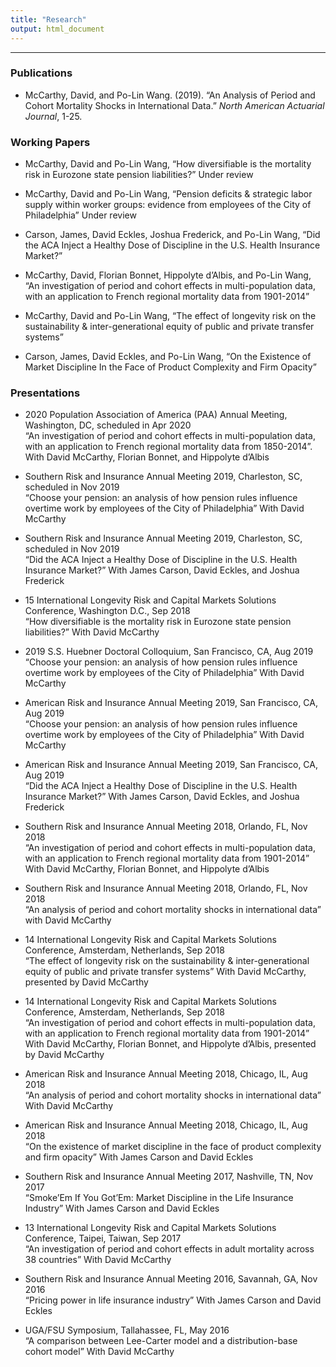 ```yaml
---
title: "Research"
output: html_document
---
```

**************

### Publications

- McCarthy, David, and Po-Lin Wang. (2019). "An Analysis of Period and Cohort Mortality Shocks in International Data." _North American Actuarial Journal_, 1-25.

### Working Papers

- McCarthy, David and Po-Lin Wang, "How diversifiable is the mortality risk in Eurozone state pension liabilities?" Under review

- McCarthy, David and Po-Lin Wang, "Pension deficits \& strategic labor supply within worker groups: evidence from employees of the City of Philadelphia" Under review

- Carson, James, David Eckles, Joshua Frederick, and Po-Lin Wang, "Did the ACA Inject a Healthy Dose of Discipline in the U.S. Health Insurance Market?"


- McCarthy, David, Florian Bonnet, Hippolyte d'Albis, and Po-Lin Wang, "An investigation of period and cohort effects in multi-population data, with an application to French regional mortality data from 1901-2014"

- McCarthy, David and Po-Lin Wang, "The effect of longevity risk on the sustainability \& inter-generational equity of public and private transfer systems"

- Carson, James, David Eckles, and Po-Lin Wang, "On the Existence of Market Discipline In the Face of Product Complexity and Firm Opacity"



### Presentations

- 2020 Population Association of America (PAA) Annual Meeting, Washington, DC, scheduled in Apr 2020\
    "An investigation of period and cohort effects in multi-population data, with an application to French regional mortality data from 1850-2014". With David McCarthy, Florian Bonnet, and Hippolyte d'Albis

- Southern Risk and Insurance Annual Meeting 2019, Charleston, SC, scheduled in Nov 2019\
    "Choose your pension: an analysis of how pension rules influence overtime work by employees of the City of Philadelphia" With David McCarthy

- Southern Risk and Insurance Annual Meeting 2019, Charleston, SC, scheduled in Nov 2019\
    "Did the ACA Inject a Healthy Dose of Discipline in the U.S. Health Insurance Market?" With James Carson, David Eckles, and Joshua Frederick
    
- 15 International Longevity Risk and Capital Markets Solutions Conference, Washington D.C., Sep 2018\
    "How diversifiable is the mortality risk in Eurozone state pension liabilities?" With David McCarthy

- 2019 S.S. Huebner Doctoral Colloquium, San Francisco, CA, Aug 2019\
    "Choose your pension: an analysis of how pension rules influence overtime work by employees of the City of Philadelphia" With David McCarthy

- American Risk and Insurance Annual Meeting 2019, San Francisco, CA, Aug 2019\
    "Choose your pension: an analysis of how pension rules influence overtime work by employees of the City of Philadelphia" With David McCarthy

- American Risk and Insurance Annual Meeting 2019, San Francisco, CA, Aug 2019\
    "Did the ACA Inject a Healthy Dose of Discipline in the U.S. Health Insurance Market?" With James Carson, David Eckles, and Joshua Frederick
    
- Southern Risk and Insurance Annual Meeting 2018, Orlando, FL, Nov 2018\
    "An investigation of period and cohort effects in multi-population data, with an application to French regional mortality data from 1901-2014" With David McCarthy, Florian Bonnet, and Hippolyte d'Albis

- Southern Risk and Insurance Annual Meeting 2018, Orlando, FL, Nov 2018\
    "An analysis of period and cohort mortality shocks in international data" with David McCarthy

- 14 International Longevity Risk and Capital Markets Solutions Conference, Amsterdam, Netherlands, Sep 2018\
    "The effect of longevity risk on the sustainability \& inter-generational equity of public and private transfer systems" With David McCarthy, presented by David McCarthy

- 14 International Longevity Risk and Capital Markets Solutions Conference, Amsterdam, Netherlands, Sep 2018\
    "An investigation of period and cohort effects in multi-population data, with an application to French regional mortality data from 1901-2014" With David McCarthy, Florian Bonnet, and Hippolyte d'Albis, presented by David McCarthy

- American Risk and Insurance Annual Meeting 2018, Chicago, IL, Aug 2018\
    "An analysis of period and cohort mortality shocks in international data" With David McCarthy

- American Risk and Insurance Annual Meeting 2018, Chicago, IL, Aug 2018\
    "On the existence of market discipline in the face of product complexity and firm opacity" With James Carson and David Eckles

- Southern Risk and Insurance Annual Meeting 2017, Nashville, TN, Nov 2017\
    "Smoke'Em If You Got'Em: Market Discipline in the Life Insurance Industry" With James Carson and David Eckles

- 13 International Longevity Risk and Capital Markets Solutions Conference, Taipei, Taiwan, Sep 2017\
    "An investigation of period and cohort effects in adult mortality across 38 countries" With David McCarthy

- Southern Risk and Insurance Annual Meeting 2016, Savannah, GA, Nov 2016\
    "Pricing power in life insurance industry" With James Carson and David Eckles

- UGA/FSU Symposium, Tallahassee, FL, May 2016\
    "A comparison between Lee-Carter model and a distribution-base cohort model" With David McCarthy
    
    
    




